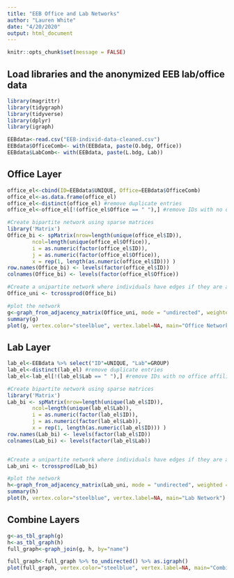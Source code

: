 ```yaml
---
title: "EEB Office and Lab Networks"
author: "Lauren White"
date: "4/20/2020"
output: html_document
---
```


```r
knitr::opts_chunk$set(message = FALSE)
```

## Load libraries and the anonymized EEB lab/office data

```r
library(magrittr)
library(tidygraph)
library(tidyverse)
library(dplyr)
library(igraph)

EEBdata<-read.csv("EEB-individ-data-cleaned.csv")
EEBdata$OfficeComb<- with(EEBdata, paste(O.bdg, Office))
EEBdata$LabComb<- with(EEBdata, paste(L.bdg, Lab))
```

## Office Layer

```r
office_el<-cbind(ID=EEBdata$UNIQUE, Office=EEBdata$OfficeComb)
office_el<-as.data.frame(office_el)
office_el<-distinct(office_el) #remove duplicate entries
office_el<-office_el[!(office_el$Office == " "),] #remove IDs with no office affiliation 

#Create bipartite network using sparse matrices
library('Matrix')
Office_bi <- spMatrix(nrow=length(unique(office_el$ID)),
        ncol=length(unique(office_el$Office)),
        i = as.numeric(factor(office_el$ID)),
        j = as.numeric(factor(office_el$Office)),
        x = rep(1, length(as.numeric(office_el$ID))) )
row.names(Office_bi) <- levels(factor(office_el$ID))
colnames(Office_bi) <- levels(factor(office_el$Office))

#Create a unipartite network where individuals have edges if they are assigned the same office room
Office_uni <- tcrossprod(Office_bi)

#plot the network
g<-graph_from_adjacency_matrix(Office_uni, mode = "undirected", weighted = NULL, diag = FALSE,  add.colnames = NULL, add.rownames = NA)
summary(g)
plot(g, vertex.color="steelblue", vertex.label=NA, main="Office Network")

```

## Lab Layer
```r
lab_el<-EEBdata %>% select("ID"=UNIQUE, "Lab"=GROUP)
lab_el<-distinct(lab_el) #remove duplicate entries
lab_el<-lab_el[!(lab_el$Lab == " "),] #remove IDs with no office affiliation 

#Create bipartite network using sparse matrices
library('Matrix')
Lab_bi <- spMatrix(nrow=length(unique(lab_el$ID)),
        ncol=length(unique(lab_el$Lab)),
        i = as.numeric(factor(lab_el$ID)),
        j = as.numeric(factor(lab_el$Lab)),
        x = rep(1, length(as.numeric(lab_el$ID))) )
row.names(Lab_bi) <- levels(factor(lab_el$ID))
colnames(Lab_bi) <- levels(factor(lab_el$Lab))


#Create a unipartite network where individuals have edges if they are assigned the same office room
Lab_uni <- tcrossprod(Lab_bi)

#plot the network
h<-graph_from_adjacency_matrix(Lab_uni, mode = "undirected", weighted = NULL, diag = FALSE,  add.colnames = NULL, add.rownames = NA)
summary(h)
plot(h, vertex.color="steelblue", vertex.label=NA, main="Lab Network")

```

## Combine Layers
```r
g<-as_tbl_graph(g)
h<-as_tbl_graph(h)
full_graph<-graph_join(g, h, by="name")

full_graph<-full_graph %>% to_undirected() %>% as.igraph()
plot(full_graph, vertex.color="steelblue", vertex.label=NA, main="Combined Office and Lab Network")

```

